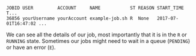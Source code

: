```output
JOBID USER         ACCOUNT     NAME           ST REASON START_TIME         T...
36856 yourUsername yourAccount example-job.sh R  None   2017-07-01T16:47:02 ...
```

We can see all the details of our job, most importantly that it is in the `R`
or `RUNNING` state. Sometimes our jobs might need to wait in a queue
(`PENDING`) or have an error (`E`).
